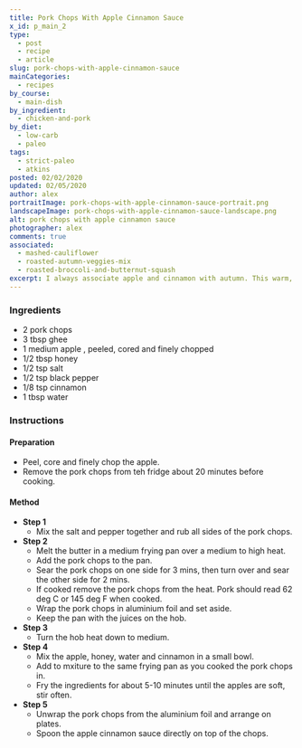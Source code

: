 ```yaml
---
title: Pork Chops With Apple Cinnamon Sauce
x_id: p_main_2
type:
  - post
  - recipe
  - article
slug: pork-chops-with-apple-cinnamon-sauce
mainCategories: 
  - recipes
by_course:
  - main-dish
by_ingredient:
  - chicken-and-pork
by_diet:
  - low-carb
  - paleo
tags:
  - strict-paleo
  - atkins
posted: 02/02/2020
updated: 02/05/2020
author: alex
portraitImage: pork-chops-with-apple-cinnamon-sauce-portrait.png
landscapeImage: pork-chops-with-apple-cinnamon-sauce-landscape.png
alt: pork chops with apple cinnamon sauce
photographer: alex
comments: true
associated: 
  - mashed-cauliflower
  - roasted-autumn-veggies-mix
  - roasted-broccoli-and-butternut-squash
excerpt: I always associate apple and cinnamon with autumn. This warm, sweet combination makes a sauce to serve over an otherwise simple pork chop when the nights start closing in.
---
```


<Ingredients>

### Ingredients

  - 2 pork chops
  - 3 tbsp ghee
  - 1 medium apple , peeled, cored and finely chopped
  - 1/2 tbsp honey
  - 1/2 tsp salt
  - 1/2 tsp black pepper
  - 1/8 tsp cinnamon
  - 1 tbsp water

</Ingredients>

<Instructions>

### Instructions

#### Preparation

  - Peel, core and finely chop the apple.
  - Remove the pork chops from teh fridge about 20 minutes before cooking.

#### Method

  - **Step 1**
    - Mix the salt and pepper together and rub all sides of the pork chops.
  - **Step 2**
    - Melt the butter in a medium frying pan over a medium to high heat.
    - Add the pork chops to the pan.
    - Sear the pork chops on one side for 3 mins, then turn over and sear the other side for 2 mins.
    - If cooked remove the pork chops from the heat. Pork should read 62 deg C or 145 deg F when cooked. 
    - Wrap the pork chops in aluminium foil and set aside.
    - Keep the pan with the juices on the hob.
  - **Step 3**
    - Turn the hob heat down to medium.
  - **Step 4**
    - Mix the apple, honey, water and cinnamon in a small bowl.
    - Add to mxiture to the same frying pan as you cooked the pork chops in.
    - Fry the ingredients for about 5-10 minutes until the apples are soft, stir often.
  - **Step 5**
    - Unwrap the pork chops from the aluminium foil and arrange on plates.
    - Spoon the apple cinnamon sauce directly on top of the chops.

</Instructions>


